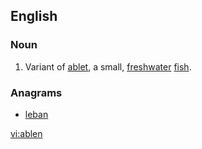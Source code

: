 ==English==

===Noun===
{{en-noun}}
# Variant of [[ablet]], a small, [[freshwater]] [[fish]].

===Anagrams===
* [[leban#English|leban]]


[[vi:ablen]]